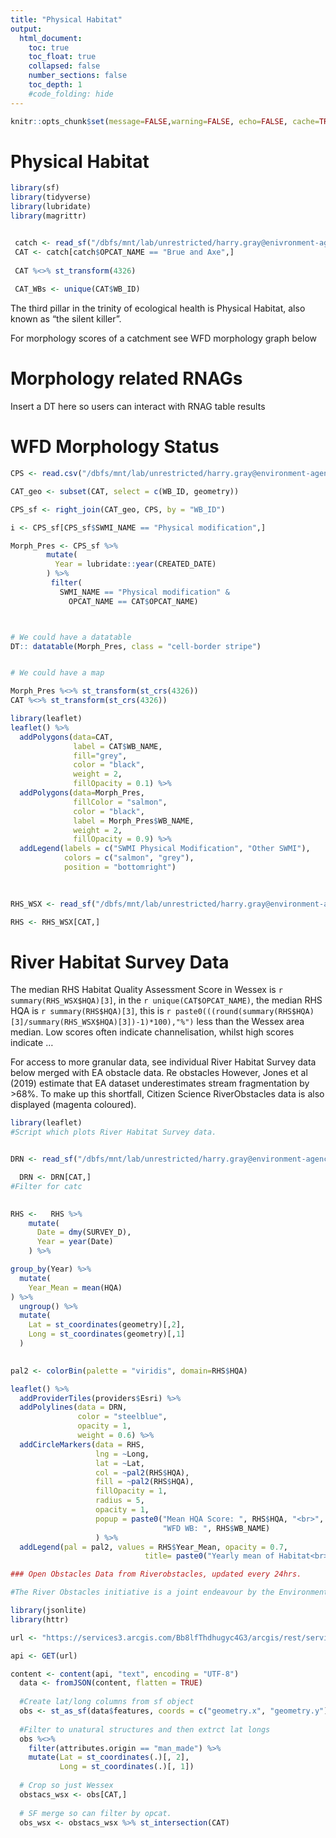 ```yaml
---
title: "Physical Habitat"
output:
  html_document:
    toc: true
    toc_float: true
    collapsed: false
    number_sections: false
    toc_depth: 1
    #code_folding: hide
---
```

  
```r
knitr::opts_chunk$set(message=FALSE,warning=FALSE, echo=FALSE, cache=TRUE)
```

# Physical Habitat

```r

library(sf)
library(tidyverse)
library(lubridate)
library(magrittr)


 catch <- read_sf("/dbfs/mnt/lab/unrestricted/harry.gray@enivronment-agency.gov.uk/Interim_WFD_2022.shp")# Catchment shapefiles
 CAT <- catch[catch$OPCAT_NAME == "Brue and Axe",]
 
 CAT %<>% st_transform(4326)
  
 CAT_WBs <- unique(CAT$WB_ID)

```

The third pillar in the trinity of ecological health is Physical Habitat, also known as "the silent killer". 

For morphology scores of a catchment see WFD morphology graph below

# Morphology related RNAGs

Insert a DT here so users can interact with RNAG table results

# WFD Morphology Status 
```r


CPS <- read.csv("/dbfs/mnt/lab/unrestricted/harry.gray@environment-agency.gov.uk/CEP/CPS_Exports/WSX_rnags_01082024.csv")

CAT_geo <- subset(CAT, select = c(WB_ID, geometry))

CPS_sf <- right_join(CAT_geo, CPS, by = "WB_ID")

i <- CPS_sf[CPS_sf$SWMI_NAME == "Physical modification",]

Morph_Pres <- CPS_sf %>% 
        mutate(
          Year = lubridate::year(CREATED_DATE)
        ) %>% 
         filter(
           SWMI_NAME == "Physical modification" & 
             OPCAT_NAME == CAT$OPCAT_NAME)



# We could have a datatable
DT:: datatable(Morph_Pres, class = "cell-border stripe")


# We could have a map

Morph_Pres %<>% st_transform(st_crs(4326))
CAT %<>% st_transform(st_crs(4326))

library(leaflet)
leaflet() %>% 
  addPolygons(data=CAT, 
              label = CAT$WB_NAME, 
              fill="grey",
              color = "black",
              weight = 2,
              fillOpacity = 0.1) %>% 
  addPolygons(data=Morph_Pres, 
              fillColor = "salmon",
              color = "black",
              label = Morph_Pres$WB_NAME,
              weight = 2,
              fillOpacity = 0.9) %>% 
  addLegend(labels = c("SWMI Physical Modification", "Other SWMI"),
            colors = c("salmon", "grey"),
            position = "bottomright")
  
  

```


```r
RHS_WSX <- read_sf("/dbfs/mnt/lab/unrestricted/harry.gray@environment-agency.gov.uk/CEP/RHS_w_MCATs.shp")

RHS <- RHS_WSX[CAT,]


```

# River Habitat Survey Data

The median RHS Habitat Quality Assessment Score in Wessex is `r summary(RHS_WSX$HQA)[3]`, in the `r unique(CAT$OPCAT_NAME)`,  the median RHS HQA is `r summary(RHS$HQA)[3]`, this is `r paste0(((round(summary(RHS$HQA)[3]/summary(RHS_WSX$HQA)[3])-1)*100),"%")` less than the Wessex area median. Low scores often indicate channelisation, whilst high scores indicate ...


For access to more granular data, see individual River Habitat Survey data below merged with EA obstacle data.
Re obstacles However, Jones et al (2019) estimate that EA dataset underestimates stream fragmentation by >68%. To make up this shortfall, Citizen Science RiverObstacles data is also displayed (magenta coloured).



```r
library(leaflet)
#Script which plots River Habitat Survey data.


DRN <- read_sf("/dbfs/mnt/lab/unrestricted/harry.gray@environment-agency.gov.uk/DRN/DRN_Merged_MCAT.shp")

  DRN <- DRN[CAT,]
#Filter for catc
 

RHS <-   RHS %>% 
    mutate(
      Date = dmy(SURVEY_D),
      Year = year(Date)
    ) %>% 

group_by(Year) %>% 
  mutate(
    Year_Mean = mean(HQA)
) %>%
  ungroup() %>% 
  mutate(
    Lat = st_coordinates(geometry)[,2],
    Long = st_coordinates(geometry)[,1]
  )

 
pal2 <- colorBin(palette = "viridis", domain=RHS$HQA)

leaflet() %>% 
  addProviderTiles(providers$Esri) %>% 
  addPolylines(data = DRN, 
               color = "steelblue",
               opacity = 1,
               weight = 0.6) %>% 
  addCircleMarkers(data = RHS,
                   lng = ~Long, 
                   lat = ~Lat, 
                   col = ~pal2(RHS$HQA),
                   fill = ~pal2(RHS$HQA),
                   fillOpacity = 1,
                   radius = 5,
                   opacity = 1,
                   popup = paste0("Mean HQA Score: ", RHS$HQA, "<br>",
                                  "WFD WB: ", RHS$WB_NAME)
                   ) %>% 
  addLegend(pal = pal2, values = RHS$Year_Mean, opacity = 0.7,
                              title= paste0("Yearly mean of Habitat<br> Quality Assessment<br> (Habitat diversity)"))#

### Open Obstacles Data from Riverobstacles, updated every 24hrs.

#The River Obstacles initiative is a joint endeavour by the Environment Agency, Zoological Society of London, The Rivers Trust, Thames Estuary Partnership, The River Restoration Centre and Natural Apptitude.

library(jsonlite)
library(httr)

url <- "https://services3.arcgis.com/Bb8lfThdhugyc4G3/arcgis/rest/services/River_Obstacles_Public_View/FeatureServer/0/query?where=1%3D1&outFields=*&outSR=4326&f=json"

api <- GET(url)

content <- content(api, "text", encoding = "UTF-8")
  data <- fromJSON(content, flatten = TRUE)
  
  #Create lat/long columns from sf object
  obs <- st_as_sf(data$features, coords = c("geometry.x", "geometry.y"), crs = 4326) 
  
  #Filter to unatural structures and then extrct lat longs
  obs %<>%
    filter(attributes.origin == "man_made") %>%
    mutate(Lat = st_coordinates(.)[, 2],
           Long = st_coordinates(.)[, 1])
  
  # Crop so just Wessex
  obstacs_wsx <- obs[CAT,]
  
  # SF merge so can filter by opcat.
  obs_wsx <- obstacs_wsx %>% st_intersection(CAT)
  
```

